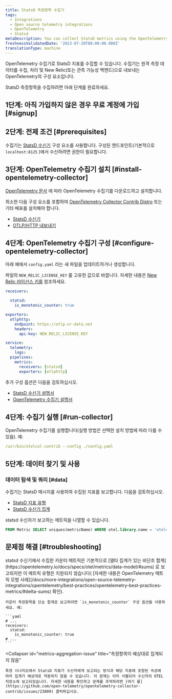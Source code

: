 ```yaml
---
title: StatsD 측정항목 수집기
tags:
  - Integrations
  - Open source telemetry integrations
  - OpenTelemetry
  - Statsd
metaDescription: You can collect StatsD metrics using the OpenTelemetry collector.
freshnessValidatedDate: '2023-07-20T00:00:00.000Z'
translationType: machine
---
```


OpenTelemetry 수집기로 StatsD 지표를 수집할 수 있습니다. 수집기는 원격 측정 데이터를 수집, 처리 및 New Relic(또는 관측 가능성 백엔드)으로 내보내는 OpenTelemetry의 구성 요소입니다.

StatsD 측정항목을 수집하려면 아래 단계를 완료하세요.

## 1단계: 아직 가입하지 않은 경우 무료 계정에 가입 [#signup]

<InlineSignup/>

## 2단계: 전제 조건 [#prerequisites]

수집기는 [StatsD 수신기](https://github.com/open-telemetry/opentelemetry-collector-contrib/tree/main/receiver/statsdreceiver) 구성 요소를 사용합니다. 구성된 엔드포인트(기본적으로 `localhost:8125` )에서 수신하려면 권한이 필요합니다.

## 3단계: OpenTelemetry 수집기 설치 [#install-opentelemetry-collector]

[OpenTelemetry 문서](https://opentelemetry.io/docs/collector/getting-started/) 에 따라 OpenTelemetry 수집기를 다운로드하고 설치합니다.

최소한 다음 구성 요소를 포함하여 [OpenTelemetry Collector Contrib Distro](https://github.com/open-telemetry/opentelemetry-collector-releases/tree/main/distributions/otelcol-contrib) 또는 기타 배포를 설치해야 합니다.

* [StatsD 수신기](https://github.com/open-telemetry/opentelemetry-collector-contrib/tree/main/receiver/statsdreceiver)
* [OTLP/HTTP 내보내기](https://github.com/open-telemetry/opentelemetry-collector/tree/main/exporter/otlphttpexporter)

## 4단계: OpenTelemetry 수집기 구성 [#configure-opentelemetry-collector]

아래 예에서 `config.yaml` 라는 새 파일을 업데이트하거나 생성합니다.

파일의 `NEW_RELIC_LICENSE_KEY` 를 고유한 값으로 바꿉니다. 자세한 내용은 [New Relic 라이선스 키를](/docs/apis/intro-apis/new-relic-api-keys/#license-key) 참조하세요.

```yaml
receivers:

  statsd:
    is_monotonic_counter: true

exporters:
  otlphttp:
    endpoint: https://otlp.nr-data.net
    headers:
      api-key: NEW_RELIC_LICENSE_KEY

service:
  telemetry:
    logs:
  pipelines:
    metrics:
      receivers: [statsd]
      exporters: [otlphttp]
```

추가 구성 옵션은 다음을 검토하십시오.

* [StatsD 수신기 설명서](https://github.com/open-telemetry/opentelemetry-collector-contrib/tree/main/receiver/statsdreceiver#configuration)
* [OpenTelemetry 수집기 설명서](https://opentelemetry.io/docs/collector/configuration/)

## 4단계: 수집기 실행 [#run-collector]

OpenTelemetry 수집기를 실행합니다(실행 방법은 선택한 설치 방법에 따라 다를 수 있음). 예:

```yaml
/usr/bin/otelcol-contrib --config ./config.yaml
```

## 5단계: 데이터 찾기 및 사용

### 데이터 탐색 및 쿼리 [#data]

수집기는 StatsD 메시지를 사용하여 수집된 지표를 보고합니다. 다음을 검토하십시오.

* [StatsD 지표 유형](https://github.com/statsd/statsd/blob/master/docs/metric_types.md)
* [StatsD 수신기 집계](https://github.com/open-telemetry/opentelemetry-collector-contrib/tree/main/receiver/statsdreceiver#aggregation)

statsd 수신자가 보고하는 메트릭을 나열할 수 있습니다.

```sql
FROM Metric SELECT uniques(metricName) WHERE otel.library.name = 'otelcol/statsdreceiver' LIMIT MAX
```

## 문제점 해결 [#troubleshooting]

<CollapserGroup>
  <Collapser
    id="counters-not-reported"
    title="카운터 측정항목이 보고되지 않음"
  >
    statsd 수신기에서 수집한 카운터 메트릭은 기본적으로 [델타 집계가 있는 비단조 합계](https://opentelemetry.io/docs/specs/otel/metrics/data-model/#sums) 로 보고되지만 이 메트릭 유형은 지원되지 않습니다( [자세한 내용은 OpenTelemetry 메트릭 모범 사례](/docs/more-integrations/open-source-telemetry-integrations/opentelemetry/best-practices/opentelemetry-best-practices-metrics/#delta-sums) 확인).

    카운터 측정항목을 단순 합계로 보고하려면 `is_monotonic_counter` 구성 옵션을 사용하세요. 예:

    ```yaml
    # ...
    receivers:
      statsd:
        is_monotonic_counter: true
    # ...
    ```
  </Collapser>

  <Collapser
    id="metrics-aggregation-issue"
    title="측정항목이 예상대로 집계되지 않음"
  >
    특정 시나리오에서 StatsD 지표가 수신자에게 보고되는 방식과 해당 지표에 포함된 속성에 따라 집계가 예상대로 작동하지 않을 수 있습니다. 이 문제는 이미 식별되어 수신자의 OTEL 저장소에 보고되었습니다. 자세한 내용을 확인하고 문제를 추적하려면 [여기 를](https://github.com/open-telemetry/opentelemetry-collector-contrib/issues/23809) 클릭하십시오.
  </Collapser>
</CollapserGroup>